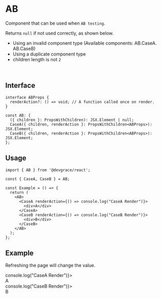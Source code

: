 
# AB
Component that can be used when `AB testing`.

Returns `null` if not used correctly, as shown below.

- Using an invalid component type (Available components: AB.CaseA. AB.CaseB)
- Using a duplicate component type
- children length is not `2`

<br />

## Interface
```tsx
interface ABProps {
  renderAction?: () => void; // A function called once on render.
}

const AB: {
  ({ children }: PropsWithChildren): JSX.Element | null;
  CaseA({ children, renderAction }: PropsWithChildren<ABProps>): JSX.Element;
  CaseB({ children, renderAction }: PropsWithChildren<ABProps>): JSX.Element;
};
```

## Usage

```tsx
import { AB } from '@devgrace/react';

const { CaseA, CaseB } = AB;

const Example = () => {
  return (
    <AB>
      <CaseA renderAction={() => console.log("CaseA Render")}>
        <div>A</div>
      </CaseA>
      <CaseB renderAction={() => console.log("CaseB Render")}>
        <div>B</div>
      </CaseB>
    </AB>
  );
}; 
```

## Example

<div>
  <p>Refreshing the page will change the value.</p>
  <AB>
    <AB.CaseA renderAction={() => console.log("CaseA Render")}>
      <div style={{ width: "50px", backgroundColor: "green", color: "white", fontSize: '2rem', textAlign: 'center'}}>A</div>
    </AB.CaseA>
    <AB.CaseB renderAction={() => console.log("CaseB Render")}>
      <div style={{width: "50px", backgroundColor: "green", color: "white", fontSize: '2rem', textAlign: 'center'}}>B</div>
    </AB.CaseB>
  </AB>
</div>